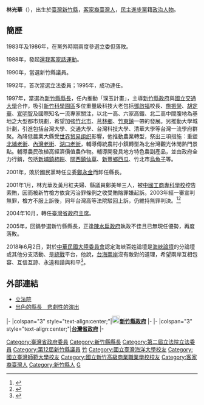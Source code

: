 {{Multiple issues|
{{Prose|time=2020-07-28T01:04:18+00:00}}
{{BLPsources|time=2020-07-28T01:04:18+00:00}}
}}
{{Infobox_officeholder
| name = 林光華
| image name = 林光華前縣長.jpg
| order = [[File:Taiwan_Province_Flag.svg|25px]]第18任[[臺灣省政府主席|臺灣省政府主席]]
| term_start = 2004年10月13日
| term_end = 2006年1月25日
| predecessor = [[范光群|范光群]]
| successor = [[鄭培富|鄭培富]]（代理）<br>[[林錫耀|林錫耀]]（正任）
| order2 = [[File:Flag_of_Hsinchu_County_(Before_2019).svg|25px]][[新竹縣|新竹縣]]第8任[[新竹縣縣長|縣長]]
| term_start2 = 1997年12月20日
| term_end2 = 2001年12月20日
| predecessor2 = [[范振宗|范振宗]]
| successor2 = [[鄭永金|鄭永金]]
| sex                 = 男
| birth_date          = {{Birth date and age|1945|10|25}}
| birth_place         = {{ROC|臺灣}}[[新竹縣|新竹縣]]
| death_date          =
| death_place         =
| nationality         = {{ROC}}
| party               = {{DPP}}
| spouse              = 
| alma_mater          = 
}}
{{Infobox EPW
| educate = 
*[[國立台灣海洋大學|國立台灣海洋大學]]航運管理研究所進修
*美國海岸學院研究
*[[國立台灣師範大學|國立台灣師範大學]]體育系
*[[國立新竹高級商業職業學校|國立新竹高級商業職業學校]]
| past = 
*[[新竹縣私立義民高級中學|新竹縣私立義民高級中學]]常務董事
*新竹縣議會議員
*客家雜誌社社長
*民主進步黨[[立法院|立法院]]黨團召集人
*新竹縣[[褒忠義民廟|褒忠義民廟]]管理人
*義民廟理事
*義民廟董事長
*還我母語大遊行發起人
*民主進步黨創黨發起人
*民主進步黨中央評議委員
*中小企業生態保育委員
*立法委員（第2屆）<br><span style="color: blue;">（1993年－1996年）</span>
*立法委員（第3屆）<br><span style="color: blue;">（1996年－1997年）</span>
*[[File:Flag_of_Hsinchu_County_(Before_2019).svg|25px]]新竹縣第13屆縣長<br><span style="color: blue;">（1997年12月20日－2001年12月20日）</span>
*[[File:Taiwan_Province_Flag.svg|25px]]第18任[[臺灣省政府主席|臺灣省政府主席]] <br><span style="color: blue;">（2004年10月13日－2006年1月24日）</span>
*台灣省政府委員<br><span style="color: blue;">（2004年10月13日－2006年1月24日）</span>
}}
'''林光華'''（{{bd|1945年|10月25日|catIdx=Lin林}}），出生於[[臺灣|臺灣]][[新竹縣|新竹縣]]，[[客家裔臺灣人|客家裔臺灣人]]，[[民主進步黨|民主進步黨]]籍[[政治人物|政治人物]]。

==簡歷==
1983年及1986年，在黨外時期兩度參選立委但落敗。

1988年，發起[[還我客家話運動|還我客家話運動]]。

1990年，當選新竹縣議員。

1992年，首次當選立法委員；1995年，成功連任。

1997年，當選為[[新竹縣縣長|新竹縣縣長]]，任內推動「璞玉計畫」，主導[[新竹縣政府|新竹縣政府]]與[[國立交通大學|國立交通大學]]合作，吸引[[新竹科學園區|新竹科學園區]]多位重量級科技大老包括[[鄧啟福|鄧啟福]]校長、[[施振榮|施振榮]]、[[胡定華|胡定華]]、[[宣明智|宣明智]]及國際知名一流專家關注，以北一高、六家高鐵、北二高中間腹地為基地之大型都市規劃，希望加強[[竹北市|竹北市]]、[[芎林鄉|芎林鄉]]、[[竹東鎮|竹東鎮]]一帶的發展。另推動大學城計劃，引進包括台灣大學、交通大學、台灣科技大學、清華大學等台灣一流學府群聚。為降低農業大縣受[[世界贸易组织|世界贸易组织]]影響，他推動農業轉型，祭出三項措施：重塑[[北埔老街|北埔老街]]、[[內灣老街|內灣老街]]、[[湖口老街|湖口老街]]，輔導傳統農村小鎮轉型為北台灣觀光休閒熱門景點。輔導農民改植高經濟價值農作物。輔導開發具地方特色農副產品，並由政府全力行銷，包括[[新埔鎮|新埔鎮]][[柿餅|柿餅]]、[[關西鎮_(台灣)|關西鎮]][[仙草|仙草]]、[[新豐鄉_(台灣)|新豐鄉]][[西瓜|西瓜]]、竹北市[[烏魚子|烏魚子]]等。

2001年，敗於國民黨時任立委[[鄭永金|鄭永金]]而卸任縣長。

2001年1月，林光華及黃月紅夫婦、縣議員鄭美琴三人，被[[中國科技大學|中國工商專科學校]]控告索賄，因而被新竹檢方依貪污治罪條例之收受賄賂罪嫌起訴。2003年經一審宣判無罪，檢方不服上訴後，同年台灣高等法院駁回上訴，仍維持無罪判決。<ref>{{cite news |author1=林玉鳳 |title=竹縣長林光華夫婦 涉貪瀆被起訴 |url=http://old.ltn.com.tw/2001/new/jan/6/today-t2.htm |accessdate=2020-07-28 |work=自由時報 |date=2001-01-06 |archive-date=2020-07-28 |archive-url=https://web.archive.org/web/20200728072346/http://old.ltn.com.tw/2001/new/jan/6/today-t2.htm |dead-url=no }}</ref><ref>{{cite news |author1=蕭白雪 |title=林光華 高院維持無罪 |accessdate=2020-07-28 |work=聯合報 |date=2003-07-05 |page=B4版}}</ref>

2004年10月，轉任[[臺灣省政府主席|臺灣省政府主席]]。

2005年，回鍋參選新竹縣縣長，正逢[[陳水扁政府|陳水扁政府]]執政不佳且已無現任優勢，再度落敗。

2018年6月2日，對於[[中華民國大陸委員會|中華民國大陸委員會]]認定海峽百姓論壇是[[海峽論壇|海峽論壇]]的分論壇或其他分支活動、是[[統戰|統戰]]平台，他說，[[台海兩岸|台海兩岸]]沒有敵對的道理，希望兩岸互相包容、互信互諒、永遠和諧與和平<ref>{{cite web|author=黃文-{杰}-|url=http://hk.crntt.com/doc/1050/9/0/0/105090093.html | language=zh-hk | title=百姓論壇被視為統戰 綠林光華替蔡辯解 |publisher=中評社 |date=2018-06-02 |accessdate=2020-05-10 |quote=}}</ref>。

==外部連結==
*[http://www.ly.gov.tw/ly/01_introduce/0103_leg/leg_main/leg_ver01_01.jsp?ItemNO=01030100&lgno=00034&stage=3 立法院] {{Wayback|url=http://www.ly.gov.tw/ly/01_introduce/0103_leg/leg_main/leg_ver01_01.jsp?ItemNO=01030100&lgno=00034&stage=3 |date=20070930221428 }}
* [https://archive.today/20150502061931/http://www.newtaiwan.com.tw/bulletinview.jsp?bulletinid=7995 出色的縣長　悲劇性的演出]

{{start box}}
{{s-gov|roc}}
|-
|colspan="3" style="text-align:center;"|'''[[File:Badge_of_Hsinchu_County.png|20px]][[新竹縣政府|新竹縣政府]]'''
|-
{{s-before|[[范振宗|范振宗]]}}
{{s-title|[[新竹縣縣長|新竹縣縣長]]<br><small>第十三屆<br>1997年12月20日－2001年12月20日}}
{{s-after|[[鄭永金|鄭永金]]}}
|-
|colspan="3" style="text-align:center;"|'''<!-- 注释出：[[File:Seal_of_Taiwan_Province.gif|25px]] -->[[台灣省政府|台灣省政府]]'''
|-
{{s-before|[[范光群|范光群]]}}
{{s-title|[[台灣省主席|台灣省主席]]<br><small>第十八任<br>2004年10月13日－2006年1月25日}}
{{s-after|[[鄭培富|鄭培富]]（代理）<br /><small>正任：'''[[林錫耀|林錫耀]]'''</small>}}
{{end box}}
{{臺灣省主席}}
{{臺灣統治者}}
{{第二屆中華民國立法委員}}

{{DEFAULTSORT:Lin林}}
[[Category:臺灣省政府委員|Category:臺灣省政府委員]]
[[Category:新竹縣縣長|Category:新竹縣縣長]]
[[Category:第二屆立法院立法委員|Category:第二屆立法院立法委員]]
[[Category:第12屆新竹縣議員|Category:第12屆新竹縣議員]]
[[Category:民主進步黨籍立法委員|竹]]
[[Category:國立臺灣海洋大學校友|Category:國立臺灣海洋大學校友]]
[[Category:國立臺灣師範大學校友|Category:國立臺灣師範大學校友]]
[[Category:國立新竹高級商業職業學校校友|Category:國立新竹高級商業職業學校校友]]
[[Category:客家裔臺灣人|Category:客家裔臺灣人]]
[[Category:新竹縣人|Category:新竹縣人]]
[[Category:林姓|G]]